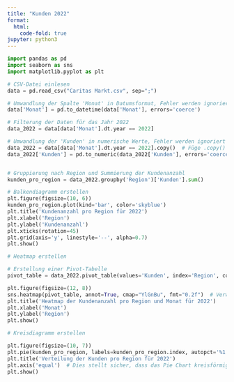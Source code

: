 ```yaml
---
title: "Kunden 2022"
format:
  html:
    code-fold: true
jupyter: python3
---
```


```python
import pandas as pd
import seaborn as sns
import matplotlib.pyplot as plt

# CSV-Datei einlesen
data = pd.read_csv("Caritas Markt.csv", sep=";")

# Umwandlung der Spalte 'Monat' in Datumsformat, Fehler werden ignoriert
data['Monat'] = pd.to_datetime(data['Monat'], errors='coerce')

# Filterung der Daten für das Jahr 2022
data_2022 = data[data['Monat'].dt.year == 2022]

# Umwandlung der 'Kunden' in numerische Werte, Fehler werden ignoriert
data_2022 = data[data['Monat'].dt.year == 2022].copy()  # Füge .copy() hinzu, um sicherzustellen, dass es sich um eine eigenständige Kopie handelt
data_2022['Kunden'] = pd.to_numeric(data_2022['Kunden'], errors='coerce')


# Gruppierung nach Region und Summierung der Kundenanzahl
kunden_pro_region = data_2022.groupby('Region')['Kunden'].sum()

# Balkendiagramm erstellen
plt.figure(figsize=(10, 6))
kunden_pro_region.plot(kind='bar', color='skyblue')
plt.title('Kundenanzahl pro Region für 2022')
plt.xlabel('Region')
plt.ylabel('Kundenanzahl')
plt.xticks(rotation=45)
plt.grid(axis='y', linestyle='--', alpha=0.7)
plt.show()

# Heatmap erstellen

# Erstellung einer Pivot-Tabelle
pivot_table = data_2022.pivot_table(values='Kunden', index='Region', columns=data_2022['Monat'].dt.month, fill_value=0)

plt.figure(figsize=(12, 8))
sns.heatmap(pivot_table, annot=True, cmap="YlGnBu", fmt="0.2f")  # Verwenden von '0.2f' für zwei Dezimalstellen
plt.title('Heatmap der Kundenanzahl pro Region und Monat für 2022')
plt.xlabel('Monat')
plt.ylabel('Region')
plt.show()

# Kreisdiagramm erstellen

plt.figure(figsize=(10, 7))
plt.pie(kunden_pro_region, labels=kunden_pro_region.index, autopct='%1.1f%%', startangle=140)
plt.title('Verteilung der Kunden pro Region für 2022')
plt.axis('equal')  # Dies stellt sicher, dass das Pie Chart kreisförmig bleibt
plt.show()




```
